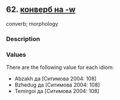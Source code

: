 ## 62. <a href =  'https://agricolamz.github.io/The_Circassian_Isoglosses_Database/62.html' target='_blank'>конверб на -w</a>
converb; morphology

### Description



### Values
There are the following value for each idiom:

* Abzakh  да [Ситимова 2004: 108] 
* Bzhedug  да [Ситимова 2004: 108] 
* Temirgoi  да [Ситимова 2004: 108] 

